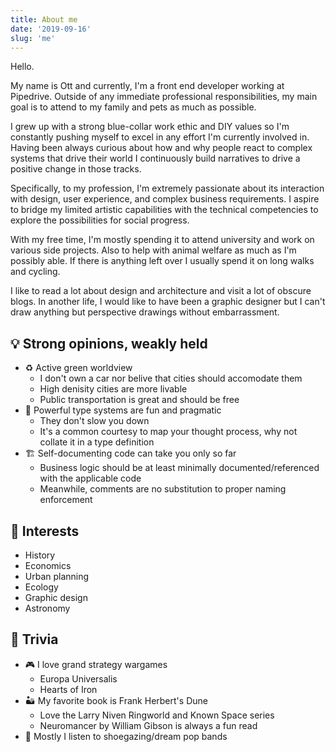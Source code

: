 ```yaml
---
title: About me
date: '2019-09-16'
slug: 'me'
---
```


Hello.

My name is Ott and currently, I'm a front end developer working at Pipedrive.
Outside of any immediate professional responsibilities, my main goal is to attend to my family and pets as much as possible.

I grew up with a strong blue-collar work ethic and DIY values so I'm constantly pushing myself to excel in any effort I'm currently involved in.
Having been always curious about how and why people react to complex systems that drive their world I continuously build narratives to drive a positive change in those tracks.

Specifically, to my profession, I'm extremely passionate about its interaction with design, user experience, and complex business requirements.
I aspire to bridge my limited artistic capabilities with the technical competencies to explore the possibilities for social progress.

With my free time, I'm mostly spending it to attend university and work on various side projects.
Also to help with animal welfare as much as I'm possibly able.
If there is anything left over I usually spend it on long walks and cycling.

I like to read a lot about design and architecture and visit a lot of obscure blogs.
In another life, I would like to have been a graphic designer but I can't draw anything but perspective drawings without embarrassment.

## 💡 Strong opinions, weakly held

- ♻️ Active green worldview
  - I don't own a car nor belive that cities should accomodate them
  - High denisity cities are more livable
  - Public transportation is great and should be free
- 🧐 Powerful type systems are fun and pragmatic
  - They don't slow you down
  - It's a common courtesy to map your thought process, why not collate it in a type definition
- 🏗 Self-documenting code can take you only so far
  - Business logic should be at least minimally documented/referenced with the applicable code
  - Meanwhile, comments are no substitution to proper naming enforcement

## 📖 Interests

- History
- Economics
- Urban planning
- Ecology
- Graphic design
- Astronomy

## 👾 Trivia

- 🎮 I love grand strategy wargames
  - Europa Universalis
  - Hearts of Iron
- 🏜 My favorite book is Frank Herbert's Dune
  - Love the Larry Niven Ringworld and Known Space series
  - Neuromancer by William Gibson is always a fun read
- 🎸 Mostly I listen to shoegazing/dream pop bands
